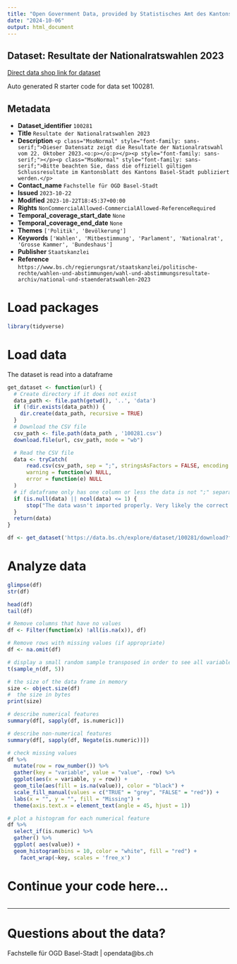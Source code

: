 ```yaml
---
title: "Open Government Data, provided by Statistisches Amt des Kantons Basel-Stadt - Fachstelle OGD"
date: "2024-10-06"
output: html_document
---
```


## Dataset: Resultate der Nationalratswahlen 2023

[Direct data shop link for dataset](https://data.bs.ch/explore/dataset/100281)

Auto generated R starter code for data set 100281.

## Metadata

- **Dataset_identifier** `100281`
- **Title** `Resultate der Nationalratswahlen 2023`
- **Description** `<p class="MsoNormal" style="font-family: sans-serif;">Dieser Datensatz zeigt die Resultate der Nationalratswahl vom 22. Oktober 2023.<o:p></o:p></p><p style="font-family: sans-serif;"></p><p class="MsoNormal" style="font-family: sans-serif;">Bitte beachten Sie, dass die offiziell gültigen Schlussresultate im Kantonsblatt des Kantons Basel-Stadt publiziert werden.</p>`
- **Contact_name** `Fachstelle für OGD Basel-Stadt`
- **Issued** `2023-10-22`
- **Modified** `2023-10-22T18:45:37+00:00`
- **Rights** `NonCommercialAllowed-CommercialAllowed-ReferenceRequired`
- **Temporal_coverage_start_date** `None`
- **Temporal_coverage_end_date** `None`
- **Themes** `['Politik', 'Bevölkerung']`
- **Keywords** `['Wahlen', 'Mitbestimmung', 'Parlament', 'Nationalrat', 'Grosse Kammer', 'Bundeshaus']`
- **Publisher** `Staatskanzlei`
- **Reference** `https://www.bs.ch/regierungsrat/staatskanzlei/politische-rechte/wahlen-und-abstimmungen/wahl-und-abstimmungsresultate-archiv/national-und-staenderatswahlen-2023`


# Load packages

```r

library(tidyverse)
```

# Load data

The dataset is read into a dataframe

```r
get_dataset <- function(url) {
  # Create directory if it does not exist
  data_path <- file.path(getwd(), '..', 'data')
  if (!dir.exists(data_path)) {
    dir.create(data_path, recursive = TRUE)
  }
  # Download the CSV file
  csv_path <- file.path(data_path , '100281.csv')
  download.file(url, csv_path, mode = "wb")

  # Read the CSV file
  data <- tryCatch(
      read.csv(csv_path, sep = ";", stringsAsFactors = FALSE, encoding = "UTF-8"),
      warning = function(w) NULL,
      error = function(e) NULL
  )
  # if dataframe only has one column or less the data is not ";" separated
  if (is.null(data) || ncol(data) <= 1) {
      stop("The data wasn't imported properly. Very likely the correct separator couldn't be found.\nPlease check the dataset manually and adjust the code.")
  }
  return(data)
}
```

```r

df <- get_dataset('https://data.bs.ch/explore/dataset/100281/download?format=csv&timezone=Europe%2FZurich')

```

# Analyze data

```r

glimpse(df)
str(df)

head(df)
tail(df)

```

```r
# Remove columns that have no values
df <- Filter(function(x) !all(is.na(x)), df)

# Remove rows with missing values (if appropriate)
df <- na.omit(df)
```

```r
# display a small random sample transposed in order to see all variables
t(sample_n(df, 5))
```

```r
# the size of the data frame in memory
size <- object.size(df)
#  the size in bytes
print(size)
```

```r
# describe numerical features
summary(df[, sapply(df, is.numeric)])
```

```r
# describe non-numerical features
summary(df[, sapply(df, Negate(is.numeric))])
```

```r
# check missing values
df %>%
  mutate(row = row_number()) %>%
  gather(key = "variable", value = "value", -row) %>%
  ggplot(aes(x = variable, y = row)) +
  geom_tile(aes(fill = is.na(value)), color = "black") +
  scale_fill_manual(values = c("TRUE" = "grey", "FALSE" = "red")) +
  labs(x = "", y = "", fill = "Missing") +
  theme(axis.text.x = element_text(angle = 45, hjust = 1))
```

```r
# plot a histogram for each numerical feature
df %>%
  select_if(is.numeric) %>%
  gather() %>%
  ggplot( aes(value)) +
  geom_histogram(bins = 10, color = "white", fill = "red") +
    facet_wrap(~key, scales = 'free_x')
```

# Continue your code here...

```r

```
------------------------------------------------------------------------

# Questions about the data?

Fachstelle für OGD Basel-Stadt | opendata@bs.ch
